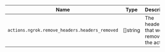 | Name                                           | Type     | Description                                  |
| ---------------------------------------------- | -------- | -------------------------------------------- |
| `actions.ngrok.remove_headers.headers_removed` | []string | The headers that were removed by the action. |
